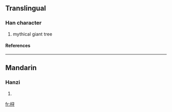 {{see|樳}}

==Translingual==
===Han character===
{{Han char|rn=75|rad=木|as=06|sn=10|four=|canj=木尸一戈 (DSMI), X木尸一戈 (XDSMI)}}
# mythical giant tree
====References====
{{Han ref|kx=0526.211|hdz=21208.011|uh=686A|ud=26730}}

----
==Mandarin==
===Hanzi===
{{cmn-hanzi|pin=[[xín]] (xin2), [[xún]] (xun2)|wg=hsin<sup>2</sup>, hsün<sup>2</sup>}}
# {{defn|Mandarin}}

[[fr:桪]]